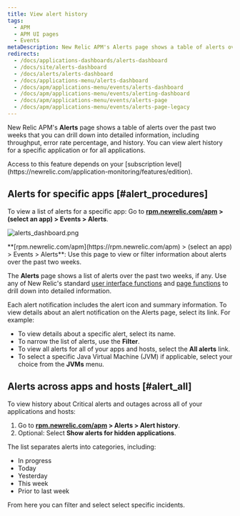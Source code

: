 ```yaml
---
title: View alert history
tags:
  - APM
  - APM UI pages
  - Events
metaDescription: New Relic APM's Alerts page shows a table of alerts over the past two weeks that you can drill down into for details.
redirects:
  - /docs/applications-dashboards/alerts-dashboard
  - /docs/site/alerts-dashboard
  - /docs/alerts/alerts-dashboard
  - /docs/applications-menu/alerts-dashboard
  - /docs/apm/applications-menu/events/alerts-dashboard
  - /docs/apm/applications-menu/events/alerting-dashboard
  - /docs/apm/applications-menu/events/alerts-page
  - /docs/apm/applications-menu/events/alerts-page-legacy
---
```


New Relic APM's **Alerts** page shows a table of alerts over the past two weeks that you can drill down into detailed information, including throughput, error rate percentage, and history. You can view alert history for a specific application or for all applications.

<Callout variant="tip">
  Access to this feature depends on your [subscription level](https://newrelic.com/application-monitoring/features/edition).
</Callout>

## Alerts for specific apps [#alert_procedures]

To view a list of alerts for a specific app: Go to **[rpm.newrelic.com/apm](https://rpm.newrelic.com/apm) > (select an app) > Events > Alerts**.

![alerts_dashboard.png](./images/alerts_dashboard_0.png "alerts_dashboard.png")

<figcaption>
  **[rpm.newrelic.com/apm](https://rpm.newrelic.com/apm) > (select an app) > Events > Alerts**: Use this page to view or filter information about alerts over the past two weeks.
</figcaption>

The **Alerts** page shows a list of alerts over the past two weeks, if any. Use any of New Relic's standard [user interface functions](/docs/accounts-partnerships/education/getting-started-new-relic/new-relic-user-interface) and [page functions](/docs/accounts-partnerships/education/getting-started-new-relic/standard-dashboard-features) to drill down into detailed information.

Each alert notification includes the alert icon and summary information. To view details about an alert notification on the Alerts page, select its link. For example:

* To view details about a specific alert, select its name.
* To narrow the list of alerts, use the **Filter**.
* To view all alerts for all of your apps and hosts, select the **All alerts** link.
* To select a specific Java Virtual Machine (JVM) if applicable, select your choice from the **JVMs** menu.

## Alerts across apps and hosts [#alert_all]

To view history about Critical alerts and outages across all of your applications and hosts:

1. Go to **[rpm.newrelic.com/apm](https://rpm.newrelic.com/apm) > Alerts > Alert history**.
2. Optional: Select **Show alerts for hidden applications**.

The list separates alerts into categories, including:

* In progress
* Today
* Yesterday
* This week
* Prior to last week

From here you can filter and select select specific incidents.
